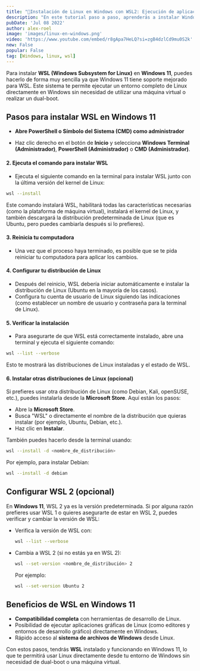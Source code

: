 ```yaml
---
title: "🐧Instalación de Linux en Windows con WSL2: Ejecución de aplicaciones de Linux en Windows"
description: "En este tutorial paso a paso, aprenderás a instalar Windows Subsystem for Linux (WSL) en tu sistema operativo Windows 11. Con WSL, podrás disfrutar de la potencia y versatilidad de Linux directamente en tu PC con Windows, abriendo un mundo de posibilidades para desarrollo, programación y más." 
pubDate: 'Jul 08 2022'
author: alex-roel
image: 'images/linux-en-windows.png'
video: 'https://www.youtube.com/embed/r8gApa7HeLQ?si=zgB4dzlCd9mu0S2k'
new: False
popular: False
tag: [Windows, linux, wsl]
---
```


Para instalar **WSL (Windows Subsystem for Linux)** en **Windows 11**, puedes hacerlo de forma muy sencilla ya que Windows 11 tiene soporte mejorado para WSL. Este sistema te permite ejecutar un entorno completo de Linux directamente en Windows sin necesidad de utilizar una máquina virtual o realizar un dual-boot.

## Pasos para instalar WSL en Windows 11

   - **Abre PowerShell o Símbolo del Sistema (CMD) como administrador**

   - Haz clic derecho en el botón de **Inicio** y selecciona **Windows Terminal (Administrador)**, **PowerShell (Administrador)** o **CMD (Administrador)**.

#### 2. **Ejecuta el comando para instalar WSL**
   - Ejecuta el siguiente comando en la terminal para instalar WSL junto con la última versión del kernel de Linux:

   ```bash
   wsl --install
   ```

   Este comando instalará WSL, habilitará todas las características necesarias (como la plataforma de máquina virtual), instalará el kernel de Linux, y también descargará la distribución predeterminada de Linux (que es Ubuntu, pero puedes cambiarla después si lo prefieres).

#### 3. **Reinicia tu computadora**
   - Una vez que el proceso haya terminado, es posible que se te pida reiniciar tu computadora para aplicar los cambios.

#### 4. **Configurar tu distribución de Linux**
   - Después del reinicio, WSL debería iniciar automáticamente e instalar la distribución de Linux (Ubuntu en la mayoría de los casos).
   - Configura tu cuenta de usuario de Linux siguiendo las indicaciones (como establecer un nombre de usuario y contraseña para la terminal de Linux).

#### 5. **Verificar la instalación**
   - Para asegurarte de que WSL está correctamente instalado, abre una terminal y ejecuta el siguiente comando:

   ```bash
   wsl --list --verbose
   ```

   Esto te mostrará las distribuciones de Linux instaladas y el estado de WSL.

#### 6. **Instalar otras distribuciones de Linux (opcional)**
   Si prefieres usar otra distribución de Linux (como Debian, Kali, openSUSE, etc.), puedes instalarla desde la **Microsoft Store**. Aquí están los pasos:

   - Abre la **Microsoft Store**.
   - Busca "WSL" o directamente el nombre de la distribución que quieras instalar (por ejemplo, Ubuntu, Debian, etc.).
   - Haz clic en **Instalar**.

   También puedes hacerlo desde la terminal usando:

   ```bash
   wsl --install -d <nombre_de_distribución>
   ```

   Por ejemplo, para instalar Debian:

   ```bash
   wsl --install -d debian
   ```

## Configurar WSL 2 (opcional)
En **Windows 11**, WSL 2 ya es la versión predeterminada. Si por alguna razón prefieres usar WSL 1 o quieres asegurarte de estar en WSL 2, puedes verificar y cambiar la versión de WSL:

- Verifica la versión de WSL con:

   ```bash
   wsl --list --verbose
   ```

- Cambia a WSL 2 (si no estás ya en WSL 2):

   ```bash
   wsl --set-version <nombre_de_distribución> 2
   ```

   Por ejemplo:

   ```bash
   wsl --set-version Ubuntu 2
   ```

## Beneficios de WSL en Windows 11
- **Compatibilidad completa** con herramientas de desarrollo de Linux.
- Posibilidad de ejecutar aplicaciones gráficas de Linux (como editores y entornos de desarrollo gráfico) directamente en Windows.
- Rápido acceso al **sistema de archivos de Windows** desde Linux.
  
Con estos pasos, tendrás **WSL** instalado y funcionando en Windows 11, lo que te permitirá usar Linux directamente desde tu entorno de Windows sin necesidad de dual-boot o una máquina virtual.